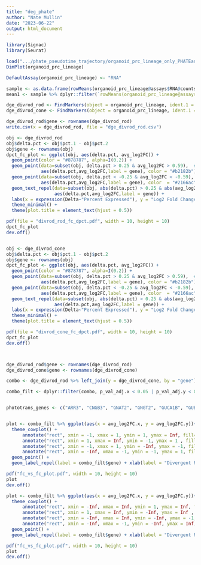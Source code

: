 ```yaml
---
title: "deg_phate"
author: "Nate Mullin"
date: "2023-06-22"
output: html_document
---
```


```r
library(Signac)
library(Seurat)
```

```r
load(".../phate_pseudotime_trajectory/organoid_prc_lineage_only_PHATEann.RData")
DimPlot(organoid_prc_lineage)
```




```r
DefaultAssay(organoid_prc_lineage) <- "RNA"

sample <- as.data.frame(rowMeans(organoid_prc_lineage@assays$RNA@counts))
mean1 <- sample %>% dplyr::filter(`rowMeans(organoid_prc_lineage@assays$RNA@counts)` > 1) %>% rownames()

dge_divrod_rod <- FindMarkers(object = organoid_prc_lineage, ident.1 = "DivRod", ident.2 = "Rod", logfc.threshold = 0, min.pct = -Inf, features = mean1)
dge_divrod_cone <- FindMarkers(object = organoid_prc_lineage, ident.1 = "DivRod", ident.2 = "Cone",  logfc.threshold = 0, min.pct = -Inf, features = mean1)

dge_divrod_rod$gene <- rownames(dge_divrod_rod)
write.csv(x = dge_divrod_rod, file = "dge_divrod_rod.csv")

obj <- dge_divrod_rod
obj$delta.pct <- obj$pct.1 - obj$pct.2
obj$gene <- rownames(obj)
dpct_fc_plot <- ggplot(obj, aes(delta.pct, avg_log2FC)) + 
  geom_point(color = "#878787", alpha=I(0.2)) +
  geom_point(data=subset(obj, delta.pct > 0.25 & avg_log2FC > 0.59),  # DELTA PCT > 0.25 AND logFC>1
             aes(delta.pct,avg_log2FC,label = gene), color = "#b2182b") + 
  geom_point(data=subset(obj, delta.pct < -0.25 & avg_log2FC < -0.59),
             aes(delta.pct,avg_log2FC,label = gene), color  = "#2166ac") + 
  geom_text_repel(data=subset(obj, abs(delta.pct) > 0.25 & abs(avg_log2FC) > 0.59), max.overlaps = 20,
                  aes(delta.pct,avg_log2FC,label = gene)) + 
  labs(x = expression(Delta~"Percent Expressed"), y = "Log2 Fold Change", title = "Divergent Rod/Rod") +
  theme_minimal() +
  theme(plot.title = element_text(hjust = 0.5))

pdf(file = "divrod_rod_fc_dpct.pdf", width = 10, height = 10)
dpct_fc_plot
dev.off()


obj <- dge_divrod_cone
obj$delta.pct <- obj$pct.1 - obj$pct.2
obj$gene <- rownames(obj)
dpct_fc_plot <- ggplot(obj, aes(delta.pct, avg_log2FC)) + 
  geom_point(color = "#878787", alpha=I(0.2)) +
  geom_point(data=subset(obj, delta.pct > 0.25 & avg_log2FC > 0.59),  # DELTA PCT > 0.25 AND logFC>1
             aes(delta.pct,avg_log2FC,label = gene), color = "#b2182b") + 
  geom_point(data=subset(obj, delta.pct < -0.25 & avg_log2FC < -0.59),
             aes(delta.pct,avg_log2FC,label = gene), color  = "#2166ac") + 
  geom_text_repel(data=subset(obj, abs(delta.pct) > 0.25 & abs(avg_log2FC) > 0.59), max.overlaps = 20,
                  aes(delta.pct,avg_log2FC,label = gene)) + 
  labs(x = expression(Delta~"Percent Expressed"), y = "Log2 Fold Change", title = "Divergent Rod/Cone") +
  theme_minimal() +
  theme(plot.title = element_text(hjust = 0.5))

pdf(file = "divrod_cone_fc_dpct.pdf", width = 10, height = 10)
dpct_fc_plot
dev.off()



dge_divrod_rod$gene <- rownames(dge_divrod_rod)
dge_divrod_cone$gene <- rownames(dge_divrod_cone)

combo <- dge_divrod_rod %>% left_join(y = dge_divrod_cone, by = "gene")

combo_filt <- dplyr::filter(combo, p_val_adj.x < 0.05 | p_val_adj.y < 0.05)


phototrans_genes <- c("ARR3", "CNGB3", "GNAT2", "GNGT2", "GUCA1B", "GUBA1C","OPN1SW", "PDE6A", "PDE6C", "PDE6G", "RHO", "SAG")


plot <- combo_filt %>% ggplot(aes(x = avg_log2FC.x, y = avg_log2FC.y))+
  theme_cowplot() +
      annotate("rect", xmin = -1, xmax = 1, ymin = 1, ymax = Inf, fill= "#fbb4ae", alpha = 0.5)  + 
      annotate("rect", xmin = 1, xmax = Inf, ymin = -1, ymax = 1 , fill= "#b3cde3",alpha = 0.5) + 
      annotate("rect", xmin = -1, xmax = 1, ymin = -Inf, ymax = -1, fill= "#ccebc5",alpha = 0.5) + 
      annotate("rect", xmin = -Inf, xmax = -1, ymin = -1, ymax = 1, fill= "#decbe4",alpha = 0.5) + 
  geom_point() +
  geom_label_repel(label = combo_filt$gene) + xlab(label = "Divergent Rod/Rod") + ylab(label = "Divergent Rod/Cone")

pdf("fc_vs_fc_plot.pdf", width = 10, height = 10)
plot
dev.off()

plot <- combo_filt %>% ggplot(aes(x = avg_log2FC.x, y = avg_log2FC.y))+
  theme_cowplot() +
      annotate("rect", xmin = -Inf, xmax = Inf, ymin = 1, ymax = Inf, fill= "#c51b7d", alpha = 0.5)  + 
      annotate("rect", xmin = 1, xmax = Inf, ymin = -Inf, ymax = Inf , fill= "#b2182b",alpha = 0.5) + 
      annotate("rect", xmin = -Inf, xmax = Inf, ymin = -Inf, ymax = -1, fill= "#4d9221",alpha = 0.5) + 
      annotate("rect", xmin = -Inf, xmax = -1, ymin = -Inf, ymax = Inf, fill= "#2166ac",alpha = 0.5) + 
  geom_point() +
  geom_label_repel(label = combo_filt$gene) + xlab(label = "Divergent Rod/Rod") + ylab(label = "Divergent Rod/Cone")

pdf("fc_vs_fc_plot.pdf", width = 10, height = 10)
plot
dev.off()
```




